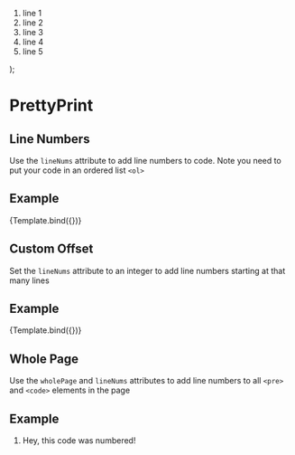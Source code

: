 

<Meta title="Components/PrettyPrint/LineNums" component={PrettyPrint} />

  <span>
    <PrettyPrint {...args} prettyprinted>
      <ol>
        <li>line 1</li>
        <li>line 2</li>
        <li>line 3</li>
        <li>line 4</li>
        <li>line 5</li>
      </ol>
    </PrettyPrint>
  </span>
);

# PrettyPrint

## Line Numbers

Use the `lineNums` attribute to add line numbers to code. Note you need to put your code in an ordered list `<ol>`

## Example

<Canvas>
  <Story name="Line Numbers" args={{ lineNums: true }}>
    {Template.bind({})}
  </Story>
</Canvas>

## Custom Offset

Set the `lineNums` attribute to an integer to add line numbers starting at that many lines

## Example

<Canvas>
  <Story name="Custom Offset" args={{ lineNums: 2 }}>
    {Template.bind({})}
  </Story>
</Canvas>

## Whole Page

Use the `wholePage` and `lineNums` attributes to add line numbers to all `<pre>` and `<code>` elements in the page

## Example

<Canvas>
  <PrettyPrint wholePage lineNums />
  <PrettyPrint>
    <ol>
      <li>Hey, this code was numbered!</li>
    </ol>
  </PrettyPrint>
</Canvas>
